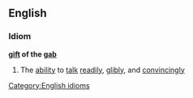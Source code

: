 ==English==
===Idiom===
[[Category:English idioms]]
'''[[gift]] of the [[gab]]'''
#The [[ability]] to [[talk]] [[readily]], [[glibly]], and [[convincingly]]